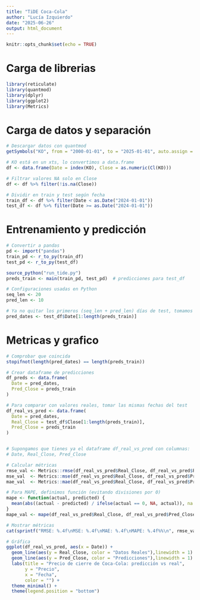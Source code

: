---
title: "TiDE Coca-Cola"
author: "Lucía Izquierdo"
date: "2025-06-26"
output: html_document
---

```{r setup, include=FALSE}
knitr::opts_chunk$set(echo = TRUE)
```

# Carga de librerias

```{r}
library(reticulate)
library(quantmod)
library(dplyr)
library(ggplot2)
library(Metrics)  
```


# Carga de datos y separación

```{r}
# Descargar datos con quantmod
getSymbols("KO", from = "2000-01-01", to = "2025-01-01", auto.assign = TRUE)

# KO está en un xts, lo convertimos a data.frame
df <- data.frame(Date = index(KO), Close = as.numeric(Cl(KO)))

# Filtrar valores NA solo en Close
df <- df %>% filter(!is.na(Close))

# Dividir en train y test según fecha
train_df <- df %>% filter(Date < as.Date("2024-01-01"))
test_df <- df %>% filter(Date >= as.Date("2024-01-01"))
```


# Entrenamiento y predicción

```{r}
# Convertir a pandas
pd <- import("pandas")
train_pd <- r_to_py(train_df)
test_pd <- r_to_py(test_df)

source_python("run_tide.py")
preds_train <- main(train_pd, test_pd)  # predicciones para test_df

# Configuraciones usadas en Python
seq_len <- 20
pred_len <- 10

# Ya no quitar los primeros (seq_len + pred_len) días de test, tomamos toda la fecha de test
pred_dates <- test_df$Date[1:length(preds_train)]
```

# Metricas y grafico 

```{r}
# Comprobar que coincida
stopifnot(length(pred_dates) == length(preds_train))

# Crear dataframe de predicciones
df_preds <- data.frame(
  Date = pred_dates,
  Pred_Close = preds_train
)

# Para comparar con valores reales, tomar las mismas fechas del test
df_real_vs_pred <- data.frame(
  Date = pred_dates,
  Real_Close = test_df$Close[1:length(preds_train)],
  Pred_Close = preds_train
)


# Supongamos que tienes ya el dataframe df_real_vs_pred con columnas:
# Date, Real_Close, Pred_Close

# Calcular métricas
rmse_val <- Metrics::rmse(df_real_vs_pred$Real_Close, df_real_vs_pred$Pred_Close)
mse_val  <- Metrics::mse(df_real_vs_pred$Real_Close, df_real_vs_pred$Pred_Close)
mae_val  <- Metrics::mae(df_real_vs_pred$Real_Close, df_real_vs_pred$Pred_Close)

# Para MAPE, definimos función (evitando divisiones por 0)
mape <- function(actual, predicted) {
  mean(abs((actual - predicted) / ifelse(actual == 0, NA, actual)), na.rm = TRUE) * 100
}
mape_val <- mape(df_real_vs_pred$Real_Close, df_real_vs_pred$Pred_Close)

# Mostrar métricas
cat(sprintf("RMSE: %.4f\nMSE: %.4f\nMAE: %.4f\nMAPE: %.4f%%\n", rmse_val, mse_val, mae_val, mape_val))

# Gráfica
ggplot(df_real_vs_pred, aes(x = Date)) +
  geom_line(aes(y = Real_Close, color = "Datos Reales"),linewidth = 1) +
  geom_line(aes(y = Pred_Close, color = "Predicciones"),linewidth = 1) +
  labs(title = "Precio de cierre de Coca-Cola: predicción vs real",
       y = "Precio",
       x = "Fecha",
       color = "") +
  theme_minimal() +
  theme(legend.position = "bottom")

```
